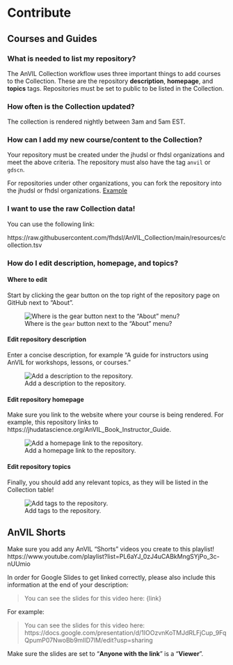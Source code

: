 
# Contribute {-}

## Courses and Guides {-}

### What is needed to list my repository? {-}

The AnVIL Collection workflow uses three important things to add courses to the Collection. These are the repository **description**, **homepage**, and **topics** tags. Repositories must be set to public to be listed in the Collection.

### How often is the Collection updated? {-}

The collection is rendered nightly between 3am and 5am EST.

### How can I add my new course/content to the Collection? {-}

Your repository must be created under the jhudsl or fhdsl organizations and meet the above criteria. The repository must also have the tag `anvil` or `gdscn`.

For repositories under other organizations, you can fork the repository into the jhudsl or fhdsl organizations. [Example](https://github.com/fhdsl/Data-Wrangling)

### I want to use the raw Collection data! {-}

You can use the following link:

https://raw.githubusercontent.com/fhdsl/AnVIL_Collection/main/resources/collection.tsv

### How do I edit **description**, **homepage**, and **topics**? {-}

#### Where to edit {-}

Start by clicking the gear button on the top right of the repository page on GitHub next to "About".

![Where is the `gear` button next to the "About" menu?](https://raw.githubusercontent.com/fhdsl/AnVIL_Collection/main/resources/screenshots/repo-about.png)

#### Edit repository description {-}

Enter a concise description, for example "A guide for instructors using AnVIL for workshops, lessons, or courses."

![Add a description to the repository.](https://raw.githubusercontent.com/fhdsl/AnVIL_Collection/main/resources/screenshots/repo-description.png)

#### Edit repository homepage {-}

Make sure you link to the website where your course is being rendered. For example, this repository links to https://jhudatascience.org/AnVIL_Book_Instructor_Guide.

![Add a homepage link to the repository.](https://raw.githubusercontent.com/fhdsl/AnVIL_Collection/main/resources/screenshots/repo-homepage.png)

#### Edit repository topics {-}

Finally, you should add any relevant topics, as they will be listed in the Collection table!

![Add tags to the repository.](https://raw.githubusercontent.com/fhdsl/AnVIL_Collection/main/resources/screenshots/repo-tags.png)


## AnVIL Shorts {-}

Make sure you add any AnVIL "Shorts" videos you create to this playlist! https://www.youtube.com/playlist?list=PL6aYJ_0zJ4uCABkMngSYjPo_3c-nUUmio

In order for Google Slides to get linked correctly, please also include this information at the end of your description:

> You can see the slides for this video here: {link}

For example:

> You can see the slides for this video here: https://docs.google.com/presentation/d/1IOOzvnKoTMJdRLFjCup_9FqQpumP07NwoBb9mIlD7lM/edit?usp=sharing

Make sure the slides are set to "**Anyone with the link**" is a "**Viewer**".